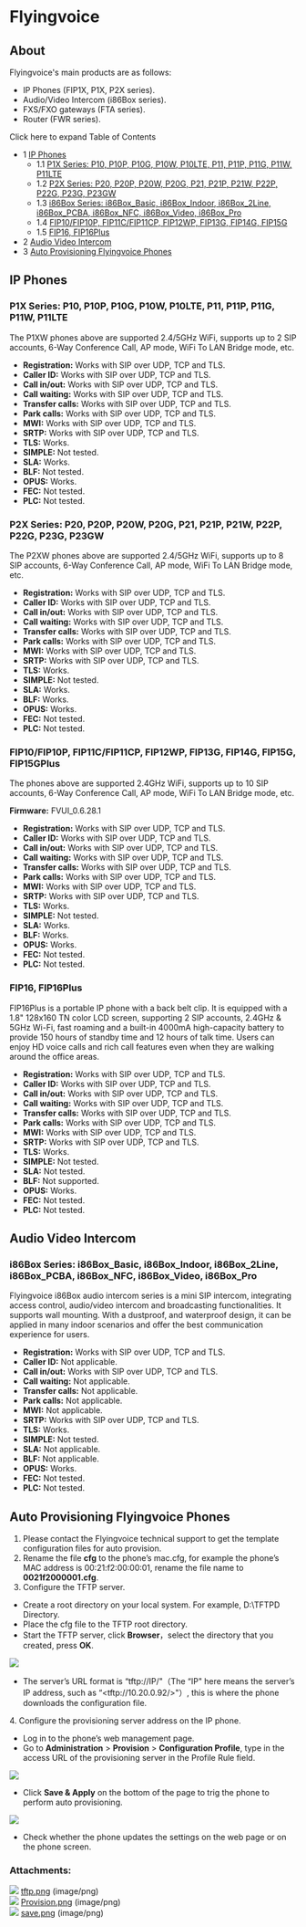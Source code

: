 
# Flyingvoice 

 

## About

Flyingvoice's main products are as follows:

* IP Phones (FIP1X, P1X, P2X series).
* Audio/Video Intercom (i86Box series).
* FXS/FXO gateways (FTA series).
* Router (FWR series).

Click here to expand Table of Contents

* 1 [IP Phones](#ip-phones)  
   * 1.1 [P1X Series: P10, P10P, P10G, P10W, P10LTE, P11, P11P, P11G, P11W, P11LTE](#p1x-series-p10-p10p-p10g-p10w-p10lte-p11-p11p-p11g-p11w-p11lte)
   * 1.2 [P2X Series: P20, P20P, P20W, P20G, P21, P21P, P21W, P22P, P22G, P23G, P23GW](#p2x-series-p20-p20p-p20w-p20g-p21-p21p-p21w-p22p-p22g-p23g-p23gw)
   * 1.3 [i86Box Series: i86Box_Basic, i86Box_Indoor, i86Box_2Line, i86Box_PCBA, i86Box_NFC, i86Box_Video, i86Box_Pro](#i86box-series-i86box_basic-i86box_indoor-i86box_2line-i86box_pcba-i86box_nfc-i86box_video-i86box_pro)
   * 1.4 [FIP10/FIP10P, FIP11C/FIP11CP, FIP12WP, FIP13G, FIP14G, FIP15G](#fip10fip10p-fip11cfip11cp-fip12wp-fip13g-fip14g-fip15g-fip15gplus)  
   * 1.5 [FIP16, FIP16Plus](#fip16-fip16plus)
* 2 [Audio Video Intercom](#audio-video-intercom)
* 3 [Auto Provisioning Flyingvoice Phones](#auto-provisioning-flyingvoice-phones)

## IP Phones

### P1X Series: P10, P10P, P10G, P10W, P10LTE, P11, P11P, P11G, P11W, P11LTE

The P1XW phones above are supported 2.4/5GHz WiFi, supports up to 2 SIP accounts, 6-Way Conference Call, AP mode, WiFi To LAN Bridge mode, etc.

* **Registration:** Works with SIP over UDP, TCP and TLS.
* **Caller ID:** Works with SIP over UDP, TCP and TLS.
* **Call in/out:** Works with SIP over UDP, TCP and TLS.
* **Call waiting:** Works with SIP over UDP, TCP and TLS.
* **Transfer calls:** Works with SIP over UDP, TCP and TLS.
* **Park calls:** Works with SIP over UDP, TCP and TLS.
* **MWI:** Works with SIP over UDP, TCP and TLS.
* **SRTP:** Works with SIP over UDP, TCP and TLS.
* **TLS:** Works.
* **SIMPLE:** Not tested.
* **SLA:** Works.
* **BLF:** Not tested.
* **OPUS:** Works.
* **FEC:** Not tested.
* **PLC:** Not tested.

### P2X Series: P20, P20P, P20W, P20G, P21, P21P, P21W, P22P, P22G, P23G, P23GW

The P2XW phones above are supported 2.4/5GHz WiFi, supports up to 8 SIP accounts, 6-Way Conference Call, AP mode, WiFi To LAN Bridge mode, etc.

* **Registration:** Works with SIP over UDP, TCP and TLS.
* **Caller ID:** Works with SIP over UDP, TCP and TLS.
* **Call in/out:** Works with SIP over UDP, TCP and TLS.
* **Call waiting:** Works with SIP over UDP, TCP and TLS.
* **Transfer calls:** Works with SIP over UDP, TCP and TLS.
* **Park calls:** Works with SIP over UDP, TCP and TLS.
* **MWI:** Works with SIP over UDP, TCP and TLS.
* **SRTP:** Works with SIP over UDP, TCP and TLS.
* **TLS:** Works.
* **SIMPLE:** Not tested.
* **SLA:** Works.
* **BLF:** Works.
* **OPUS:** Works.
* **FEC:** Not tested.
* **PLC:** Not tested.

### FIP10/FIP10P, FIP11C/FIP11CP, FIP12WP, FIP13G, FIP14G, FIP15G, FIP15GPlus

The phones above are supported 2.4GHz WiFi, supports up to 10 SIP accounts, 6-Way Conference Call, AP mode, WiFi To LAN Bridge mode, etc.

**Firmware:** FVUI\_0.6.28.1

* **Registration:** Works with SIP over UDP, TCP and TLS.
* **Caller ID:** Works with SIP over UDP, TCP and TLS.
* **Call in/out:** Works with SIP over UDP, TCP and TLS.
* **Call waiting:** Works with SIP over UDP, TCP and TLS.
* **Transfer calls:** Works with SIP over UDP, TCP and TLS.
* **Park calls:** Works with SIP over UDP, TCP and TLS.
* **MWI:** Works with SIP over UDP, TCP and TLS.
* **SRTP:** Works with SIP over UDP, TCP and TLS.
* **TLS:** Works.
* **SIMPLE:** Not tested.
* **SLA:** Works.
* **BLF:** Works.
* **OPUS:** Works.
* **FEC:** Not tested.
* **PLC:** Not tested.

### FIP16, FIP16Plus

FIP16Plus is a portable IP phone with a back belt clip. It is equipped with a 1.8" 128x160 TN color LCD screen, supporting 2 SIP accounts, 2.4GHz & 5GHz Wi-Fi, fast roaming and a built-in 4000mA high-capacity battery to provide 150 hours of standby time and 12 hours of talk time. Users can enjoy HD voice calls and rich call features even when they are walking around the office areas.

* **Registration:** Works with SIP over UDP, TCP and TLS.
* **Caller ID:** Works with SIP over UDP, TCP and TLS.
* **Call in/out:** Works with SIP over UDP, TCP and TLS.
* **Call waiting:** Works with SIP over UDP, TCP and TLS.
* **Transfer calls:** Works with SIP over UDP, TCP and TLS.
* **Park calls:** Works with SIP over UDP, TCP and TLS.
* **MWI:** Works with SIP over UDP, TCP and TLS.
* **SRTP:** Works with SIP over UDP, TCP and TLS.
* **TLS:** Works.
* **SIMPLE:** Not tested.
* **SLA:** Not tested.
* **BLF:** Not supported.
* **OPUS:** Works.
* **FEC:** Not tested.
* **PLC:** Not tested.

## Audio Video Intercom

### i86Box Series: i86Box_Basic, i86Box_Indoor, i86Box_2Line, i86Box_PCBA, i86Box_NFC, i86Box_Video, i86Box_Pro

Flyingvoice i86Box audio intercom series is a mini SIP intercom, integrating access control, audio/video intercom and broadcasting functionalities. It supports wall mounting. With a dustproof, and waterproof design, it can be applied in many indoor scenarios and offer the best communication experience for users.

* **Registration:** Works with SIP over UDP, TCP and TLS.
* **Caller ID:** Not applicable.
* **Call in/out:** Works with SIP over UDP, TCP and TLS.
* **Call waiting:** Not applicable.
* **Transfer calls:** Not applicable.
* **Park calls:** Not applicable.
* **MWI:** Not applicable.
* **SRTP:** Works with SIP over UDP, TCP and TLS.
* **TLS:** Works.
* **SIMPLE:** Not tested.
* **SLA:** Not applicable.
* **BLF:** Not applicable.
* **OPUS:** Works.
* **FEC:** Not tested.
* **PLC:** Not tested.

## Auto Provisioning Flyingvoice Phones

1. Please contact the Flyingvoice technical support to get the template configuration files for auto provision.
2. Rename the file **cfg** to the phone’s mac.cfg, for example the phone’s MAC address is 00:21:f2:00:00:01, rename the file name to **0021f2000001.cfg**.
3. Configure the TFTP server.
* Create a root directory on your local system. For example, D:\\TFTPD Directory.
* Place the cfg file to the TFTP root directory.
* Start the TFTP server, click **Browser**，select the directory that you created, press **OK**.

![](/attachments/61210887/61210888.png)

* The server’s URL format is “tftp://IP/"（The “IP" here means the server’s IP address, such as “\<tftp://10.20.0.92/>"）, this is where the phone downloads the configuration file.

 4\. Configure the provisioning server address on the IP phone.

* Log in to the phone’s web management page.
* Go to **Administration** \> **Provision** \> **Configuration Profile**, type in the access URL of the provisioning server in the Profile Rule field.

![](/attachments/61210887/61210889.png)

* Click **Save & Apply** on the bottom of the page to trig the phone to perform auto provisioning.

![](/attachments/61210887/61210890.png)

* Check whether the phone updates the settings on the web page or on the phone screen.

### Attachments:

![](/images/icons/bullet_blue.gif) [tftp.png](/attachments/61210887/61210888.png) (image/png)  
![](/images/icons/bullet_blue.gif) [Provision.png](/attachments/61210887/61210889.png) (image/png)  
![](/images/icons/bullet_blue.gif) [save.png](/attachments/61210887/61210890.png) (image/png)  


